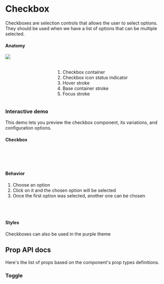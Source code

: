 

<Meta title="Components | Checkbox" />

<div class="docs-title">
  <div>
    <h1 class="docs-title__text">Checkbox</h1>
  </div>
</div>

<div class="docs-content">
  <p>Checkboxes are selection controls that allows the user to select options.
  They should be used when we have a list of options that can be multiple selected.
  </p>

<h4>Anatomy</h4>
<div class="columns">
    <div class="column">
        <img src="docs/checkbox/checkbox-anatomy.png" />
    </div>
    <div class="column">
        <br />
        <br />
        <ol>
         <li>Checkbox container</li>
         <li>Checkbox icon status indicator</li>
         <li>Hover stroke</li>
         <li>Base container stroke</li>
         <li>Focus stroke</li>
        </ol>
    </div>
</div>

### Interactive demo
  This demo lets you preview the checkbox component, its variations, and configuration options.
  <Preview>
    <Story name="InteractiveDemo">
      <Fragment>
        <CheckboxPlayground />
      </Fragment>
    </Story>
  </Preview>


#### Checkbox

<Preview>
  <Story name="Checkbox">
    <Fragment>
         <Checkbox id="checkbox-1" label="Idle" name="checkbox" defaultChecked />
         <br />
         <Checkbox id="checkbox-2" label="Indeterminate" name="checkbox" indeterminate defaultChecked />
         <br />
         <Checkbox id="checkbox-3" label="Disabled Checked" name="checkbox" checked disabled/>
        <br />
         <Checkbox id="checkbox-4" label="Disabled Idle" name="checkbox" disabled />
    </Fragment>
  </Story>
</Preview>

#### Behavior
1. Choose an option
2. Click on it and the chosen option will be selected
3. Once the first option was selected, another one can be chosen
<br />
<br />

#### Styles
Checkboxes can also be used in the purple theme
<Preview>
  <Story name="Styles">
  <Fragment>
    <Checkbox className='lab-checkbox--purple' id="checkbox-5" label="Idle" name="checkbox2" />
    <br />
    <Checkbox className='lab-checkbox--purple' id="checkbox-6" label="Indeterminate" name="checkbox2" indeterminate />
  </Fragment>
  </Story>
</Preview>

## Prop API docs

  Here's the list of props based on the component's prop types definitions.
  ### Toggle
  <Props of={Checkbox} />

</div>
